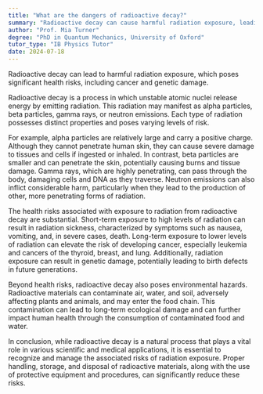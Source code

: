 ```yaml
---
title: "What are the dangers of radioactive decay?"
summary: "Radioactive decay can cause harmful radiation exposure, leading to health risks like cancer and genetic damage."
author: "Prof. Mia Turner"
degree: "PhD in Quantum Mechanics, University of Oxford"
tutor_type: "IB Physics Tutor"
date: 2024-07-18
---
```


Radioactive decay can lead to harmful radiation exposure, which poses significant health risks, including cancer and genetic damage.

Radioactive decay is a process in which unstable atomic nuclei release energy by emitting radiation. This radiation may manifest as alpha particles, beta particles, gamma rays, or neutron emissions. Each type of radiation possesses distinct properties and poses varying levels of risk.

For example, alpha particles are relatively large and carry a positive charge. Although they cannot penetrate human skin, they can cause severe damage to tissues and cells if ingested or inhaled. In contrast, beta particles are smaller and can penetrate the skin, potentially causing burns and tissue damage. Gamma rays, which are highly penetrating, can pass through the body, damaging cells and DNA as they traverse. Neutron emissions can also inflict considerable harm, particularly when they lead to the production of other, more penetrating forms of radiation.

The health risks associated with exposure to radiation from radioactive decay are substantial. Short-term exposure to high levels of radiation can result in radiation sickness, characterized by symptoms such as nausea, vomiting, and, in severe cases, death. Long-term exposure to lower levels of radiation can elevate the risk of developing cancer, especially leukemia and cancers of the thyroid, breast, and lung. Additionally, radiation exposure can result in genetic damage, potentially leading to birth defects in future generations.

Beyond health risks, radioactive decay also poses environmental hazards. Radioactive materials can contaminate air, water, and soil, adversely affecting plants and animals, and may enter the food chain. This contamination can lead to long-term ecological damage and can further impact human health through the consumption of contaminated food and water.

In conclusion, while radioactive decay is a natural process that plays a vital role in various scientific and medical applications, it is essential to recognize and manage the associated risks of radiation exposure. Proper handling, storage, and disposal of radioactive materials, along with the use of protective equipment and procedures, can significantly reduce these risks.
    